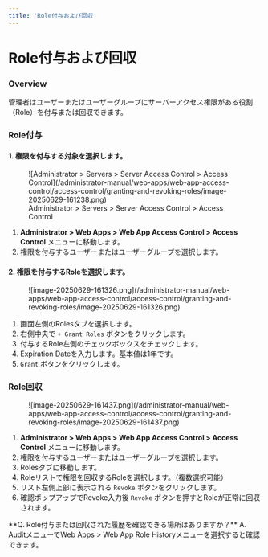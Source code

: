 ```yaml
---
title: 'Role付与および回収'
---
```



# Role付与および回収

### Overview

管理者はユーザーまたはユーザーグループにサーバーアクセス権限がある役割（Role）を付与または回収できます。

### Role付与

#### 1. 権限を付与する対象を選択します。

<figure data-layout="center" data-align="center">
![Administrator > Servers > Server Access Control > Access Control](/administrator-manual/web-apps/web-app-access-control/access-control/granting-and-revoking-roles/image-20250629-161238.png)
<figcaption>
Administrator > Servers > Server Access Control > Access Control
</figcaption>
</figure>


1. **Administrator > Web Apps > Web App Access Control > Access Control** メニューに移動します。
2. 権限を付与するユーザーまたはユーザーグループを選択します。

#### 2. 権限を付与するRoleを選択します。

<figure data-layout="center" data-align="center">
![image-20250629-161326.png](/administrator-manual/web-apps/web-app-access-control/access-control/granting-and-revoking-roles/image-20250629-161326.png)
</figure>

1. 画面左側のRolesタブを選択します。
2. 右側中央で `+ Grant Roles` ボタンをクリックします。
3. 付与するRole左側のチェックボックスをチェックします。
4. Expiration Dateを入力します。基本値は1年です。
5. `Grant` ボタンをクリックします。


### Role回収

<figure data-layout="center" data-align="center">
![image-20250629-161437.png](/administrator-manual/web-apps/web-app-access-control/access-control/granting-and-revoking-roles/image-20250629-161437.png)
</figure>

1. **Administrator > Web Apps > Web App Access Control > Access Control** メニューに移動します。
2. 権限を付与するユーザーまたはユーザーグループを選択します。
3. Rolesタブに移動します。
4. Roleリストで権限を回収するRoleを選択します。（複数選択可能）
5. リスト左側上部に表示される `Revoke` ボタンをクリックします。
6. 確認ポップアップでRevoke入力後 `Revoke` ボタンを押すとRoleが正常に回収されます。


<Callout type="info">
**Q. Role付与または回収された履歴を確認できる場所はありますか？**
A. AuditメニューでWeb Apps > Web App Role Historyメニューを選択すると確認できます。
</Callout>

